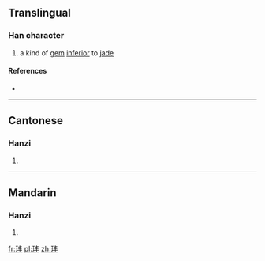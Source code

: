 ==Translingual==

===Han character===
{{Han char|rn=96|rad=玉|as=04|sn=8|four=15100|canj=MGQJ}}

# a kind of [[gem]] [[inferior]] to [[jade]]

====References====
* {{Han ref|kx=0728.080|dkj=20865|dj=1140.080|hdz=21102.190|uh=73A4|ud=29604|bh=CD66|bd=52582}}

----

==Cantonese==

===Hanzi===
{{yue-hanzi|jyut=[[bung2]]|y=bung2}}

# {{defn|lang=yue|sort=玉04}}

----

==Mandarin==

===Hanzi===
{{cmn-hanzi|pin=[[běng]] ([[beng3]])|wg=peng<sup>3</sup>}}

# {{defn|lang=cmn|sort=玉04}}

[[fr:玤]]
[[pl:玤]]
[[zh:玤]]